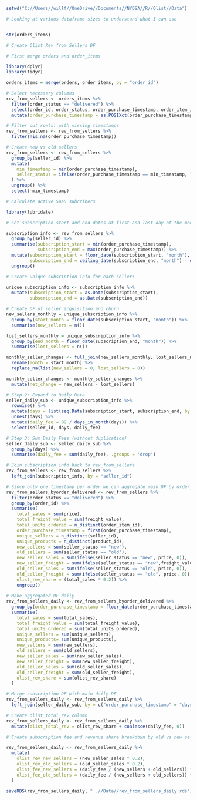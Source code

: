 ```r

setwd("C://Users//willf//OneDrive//Documents//NYDSA//R//Olist//Data")

# Looking at various dataframe sizes to understand what I can use


str(orders_items)

```

```r
# Create Olist Rev from Sellers DF

# First merge orders and order_items

library(dplyr)
library(tidyr)

orders_items = merge(orders, order_items, by = "order_id")

# Select necessary columns
rev_from_sellers <- orders_items %>%
  filter(order_status == "delivered") %>%
  select(order_id, order_status, order_purchase_timestamp, order_item_id, product_id, seller_id, price, freight_value) %>%
  mutate(order_purchase_timestamp = as.POSIXct(order_purchase_timestamp, format = "%Y-%m-%d %H:%M:%S"))

# Filter out row(s) with missing timestamps
rev_from_sellers <- rev_from_sellers %>%
  filter(!is.na(order_purchase_timestamp))

# Create new vs old sellers
rev_from_sellers <- rev_from_sellers %>%
  group_by(seller_id) %>%
  mutate(
    min_timestamp = min(order_purchase_timestamp),
    seller_status = ifelse(order_purchase_timestamp == min_timestamp, "new", "old")
  ) %>%
  ungroup() %>%
  select(-min_timestamp) 


```




```r
# Calculate active SaaS subcribers

library(lubridate)

# Set subscription start and end dates at first and last day of the months of first and last sales

subscription_info <- rev_from_sellers %>%
  group_by(seller_id) %>%
  summarise(subscription_start = min(order_purchase_timestamp),
            subscription_end = max(order_purchase_timestamp)) %>%
  mutate(subscription_start = floor_date(subscription_start, "month"),
         subscription_end = ceiling_date(subscription_end, "month") - days(1)) %>%
  ungroup()

# Create unique subsription info for each seller:

unique_subscription_info <- subscription_info %>%
  mutate(subscription_start = as.Date(subscription_start),
         subscription_end = as.Date(subscription_end))

# Create DF of seller acquisition and churn 
new_sellers_monthly = unique_subscription_info %>%
  group_by(start_month = floor_date(subscription_start, "month")) %>%
  summarise(new_sellers = n())

lost_sellers_monthly = unique_subscription_info %>%
  group_by(end_month = floor_date(subscription_end, "month")) %>%
  summarise(lost_sellers = n())

monthly_seller_changes <- full_join(new_sellers_monthly, lost_sellers_monthly, by = c("start_month" = "end_month")) %>%
  rename(month = start_month) %>%
  replace_na(list(new_sellers = 0, lost_sellers = 0))

monthly_seller_changes <- monthly_seller_changes %>%
  mutate(net_change = new_sellers - lost_sellers)

# Step 2: Expand to Daily Data
seller_daily_sub <- unique_subscription_info %>%
  rowwise() %>%
  mutate(days = list(seq.Date(subscription_start, subscription_end, by = "day"))) %>%
  unnest(days) %>%
  mutate(daily_fee = 99 / days_in_month(days)) %>%
  select(seller_id, days, daily_fee)

# Step 3: Sum Daily Fees (without duplication)
seller_daily_sub <- seller_daily_sub %>%
  group_by(days) %>%
  summarise(daily_fee = sum(daily_fee), .groups = 'drop')

# Join subscription info back to rev_from_sellers
rev_from_sellers <- rev_from_sellers %>%
  left_join(subscription_info, by = "seller_id")

```

```r

# Since only one timestamp per order we can aggregate main DF by order_id
rev_from_sellers_byorder_delivered <- rev_from_sellers %>%
  filter(order_status == "delivered") %>%
  group_by(order_id) %>%
  summarise(
    total_sales = sum(price),
    total_freight_value = sum(freight_value),
    total_units_ordered = n_distinct(order_item_id),
    order_purchase_timestamp = first(order_purchase_timestamp),
    unique_sellers = n_distinct(seller_id),
    unique_products = n_distinct(product_id),
    new_sellers = sum(seller_status == "new"),
    old_sellers = sum(seller_status == "old"),
    new_seller_sales = sum(ifelse(seller_status == "new", price, 0)),
    new_seller_freight = sum(ifelse(seller_status == "new",freight_value, 0)),
    old_seller_sales = sum(ifelse(seller_status == "old", price, 0)),
    old_seller_freight = sum(ifelse(seller_status == "old", price, 0)),
    olist_rev_share = (total_sales * 0.2)) %>%
    ungroup()
  
# Make aggregated DF daily
rev_from_sellers_daily <- rev_from_sellers_byorder_delivered %>%
  group_by(order_purchase_timestamp = floor_date(order_purchase_timestamp, "day")) %>%
  summarise(
    total_sales = sum(total_sales),
    total_freight_value = sum(total_freight_value),
    total_units_ordered = sum(total_units_ordered),
    unique_sellers = sum(unique_sellers),
    unique_products= sum(unique_products),
    new_sellers = sum(new_sellers),
    old_sellers = sum(old_sellers),
    new_seller_sales = sum(new_seller_sales),
    new_seller_freight = sum(new_seller_freight),
    old_seller_sales = sum(old_seller_sales),
    old_seller_freight = sum(old_seller_freight),
    olist_rev_share = sum(olist_rev_share)
  )

# Merge subscription DF with main daily DF
rev_from_sellers_daily <- rev_from_sellers_daily %>%
  left_join(seller_daily_sub, by = c("order_purchase_timestamp" = "days"))

# Create olist_total_rev column
rev_from_sellers_daily <- rev_from_sellers_daily %>%
  mutate(olist_total_rev = olist_rev_share + coalesce(daily_fee, 0))


```

```r
# Create subscription fee and revenue share breakdown by old vs new sellers

rev_from_sellers_daily <- rev_from_sellers_daily %>%
  mutate(
    olist_rev_new_sellers = (new_seller_sales * 0.2),
    olist_rev_old_sellers = (old_seller_sales * 0.2),
    olist_fee_new_sellers = (daily_fee / (new_sellers + old_sellers)) * new_sellers,
    olist_fee_old_sellers = (daily_fee / (new_sellers + old_sellers)) * old_sellers
  )
```



```r
saveRDS(rev_from_sellers_daily, "..//Data//rev_from_sellers_daily.rds")
```

